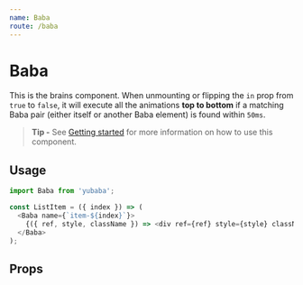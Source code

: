 ```yaml
---
name: Baba
route: /baba
---
```



# Baba

This is the brains component.
When unmounting or flipping the `in` prop from `true` to `false`,
it will execute all the animations **top to bottom** if a matching Baba pair (either itself or another Baba element) is found within `50ms`.

> **Tip -** See [Getting started](/getting-started) for more information on how to use this component.

## Usage

```js
import Baba from 'yubaba';

const ListItem = ({ index }) => (
  <Baba name={`item-${index}`}>
    {({ ref, style, className }) => <div ref={ref} style={style} className={className} />}
  </Baba>
);
```

## Props

<Props of={Baba} />
